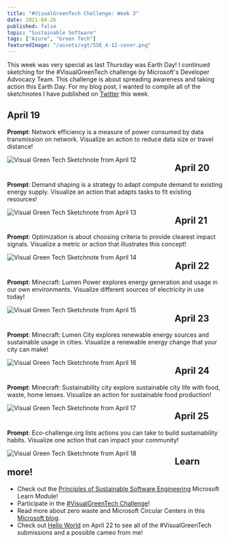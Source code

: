 ```yaml
---
title: "#VisualGreenTech Challenge: Week 3"
date: 2021-04-26
published: false
topic: "Sustainable Software"
tags: ["Azure", "Green Tech"]
featuredImage: "/assets/vgt/SSE_4-12-cover.png"
---
```


This week was very special as last Thursday was Earth Day! I continued sketching for the #VisualGreenTech challenge by Microsoft's Developer Advocacy Team. This challenge is about spreading awareness and taking action this Earth Day. For my blog post, I wanted to compile all of the sketchnotes I have published on [Twitter](https://twitter.com/locksleylk) this week.

## April 19

**Prompt**: Network efficiency is a measure of power consumed by data transmission on network. Visualize an action to reduce data size or travel distance!

<img
  src="/assets/vgt/VST_4-12.png"
  alt="Visual Green Tech Sketchnote from April 12"
  style="float: left; margin-right: 90px;"
/>

## April 20

**Prompt**: Demand shaping is a strategy to adapt compute demand to existing energy supply. Visualize an action that adapts tasks to fit existing resources!

<img
  src="/assets/vgt/VST_4-13.png"
  alt="Visual Green Tech Sketchnote from April 13"
  style="float: left; margin-right: 90px;"
/>

## April 21

**Prompt**: Optimization is about choosing criteria to provide clearest impact signals. Visualize a metric or action that illustrates this concept!

<img
  src="/assets/vgt/VST_4-14.png"
  alt="Visual Green Tech Sketchnote from April 14"
  style="float: left; margin-right: 90px;"
/>

## April 22

**Prompt**: Minecraft: Lumen Power explores energy generation and usage in our own environments. Visualize different sources of electricity in use today!

<img
  src="/assets/vgt/VST_4-15.png"
  alt="Visual Green Tech Sketchnote from April 15"
  style="float: left; margin-right: 90px;"
/>

## April 23

**Prompt**: Minecraft: Lumen City explores renewable energy sources and sustainable usage in cities. Visualize a renewable energy change that your city can make!

<img
  src="/assets/vgt/VST_4-16.png"
  alt="Visual Green Tech Sketchnote from April 16"
  style="float: left; margin-right: 90px;"
/>

## April 24

**Prompt**: Minecraft: Sustainability city explore sustainable city life with food, waste, home lenses. Visualize an action for sustainable food production!

<img
  src="/assets/vgt/VST_4-17.png"
  alt="Visual Green Tech Sketchnote from April 17"
  style="float: left; margin-right: 90px;"
/>

## April 25

**Prompt**: Eco-challenge.org lists actions you can take to build sustainability habits. Visualize one action that can impact your community!

<img
  src="/assets/vgt/VST_4-18.png"
  alt="Visual Green Tech Sketchnote from April 18"
  style="float: left; margin-right: 90px;"
/>

## Learn more!

- Check out the [Principles of Sustainable Software Engineering](https://docs.microsoft.com/en-us/learn/modules/sustainable-software-engineering-overview/?WT.mc_id=twitter) Microsoft Learn Module!
- Participate in the [#VisualGreenTech Challenge](https://techcommunity.microsoft.com/t5/green-tech-blog/visualgreentech-challenge-earthday-2021/ba-p/2257548)!
- Read more about zero waste and Microsoft Circular Centers in this [Microsoft blog](https://blogs.microsoft.com/blog/2020/08/04/microsoft-direct-operations-products-and-packaging-to-be-zero-waste-by-2030/).
- Check out [Hello World](https://channel9.msdn.com/Shows/Hello-World) on April 22 to see all of the #VisualGreenTech submissions and a possible cameo from me!
